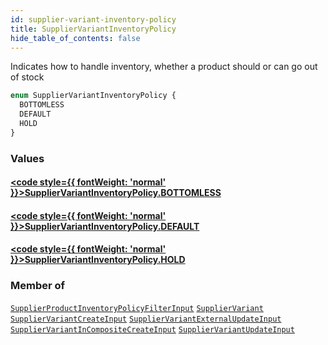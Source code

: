 ```yaml
---
id: supplier-variant-inventory-policy
title: SupplierVariantInventoryPolicy
hide_table_of_contents: false
---
```








Indicates how to handle inventory, whether a product should or can go out of stock

```graphql
enum SupplierVariantInventoryPolicy {
  BOTTOMLESS
  DEFAULT
  HOLD
}
```


### Values

#### [<code style={{ fontWeight: 'normal' }}>SupplierVariantInventoryPolicy.<b>BOTTOMLESS</b></code>](#) 
> 
> 

#### [<code style={{ fontWeight: 'normal' }}>SupplierVariantInventoryPolicy.<b>DEFAULT</b></code>](#) 
> 
> 

#### [<code style={{ fontWeight: 'normal' }}>SupplierVariantInventoryPolicy.<b>HOLD</b></code>](#) 
> 
> 



### Member of

[`SupplierProductInventoryPolicyFilterInput`](/supply/api/graphql-admin/reference/inputs/supplier-product-inventory-policy-filter-input)  <Badge class="secondary" text="input"/><Bullet />[`SupplierVariant`](/supply/api/graphql-admin/reference/objects/supplier-variant)  <Badge class="secondary" text="object"/><Bullet />[`SupplierVariantCreateInput`](/supply/api/graphql-admin/reference/inputs/supplier-variant-create-input)  <Badge class="secondary" text="input"/><Bullet />[`SupplierVariantExternalUpdateInput`](/supply/api/graphql-admin/reference/inputs/supplier-variant-external-update-input)  <Badge class="secondary" text="input"/><Bullet />[`SupplierVariantInCompositeCreateInput`](/supply/api/graphql-admin/reference/inputs/supplier-variant-in-composite-create-input)  <Badge class="secondary" text="input"/><Bullet />[`SupplierVariantUpdateInput`](/supply/api/graphql-admin/reference/inputs/supplier-variant-update-input)  <Badge class="secondary" text="input"/>



